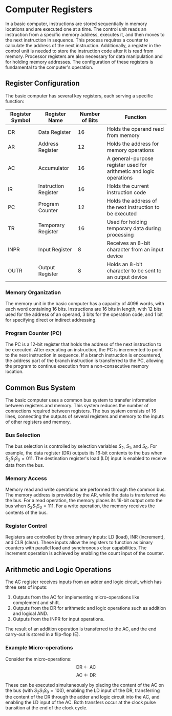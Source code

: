 # Computer Registers

In a basic computer, instructions are stored sequentially in memory locations and are executed one at a time. The control unit reads an instruction from a specific memory address, executes it, and then moves to the next instruction in sequence. This process requires a counter to calculate the address of the next instruction. Additionally, a register in the control unit is needed to store the instruction code after it is read from memory. Processor registers are also necessary for data manipulation and for holding memory addresses. The configuration of these registers is fundamental to the computer's operation.

## Register Configuration

The basic computer has several key registers, each serving a specific function:

| Register Symbol | Register Name         | Number of Bits | Function                                                         |
|-----------------|-----------------------|----------------|------------------------------------------------------------------|
| DR              | Data Register         | 16             | Holds the operand read from memory                               |
| AR              | Address Register      | 12             | Holds the address for memory operations                          |
| AC              | Accumulator           | 16             | A general-purpose register used for arithmetic and logic operations |
| IR              | Instruction Register  | 16             | Holds the current instruction code                               |
| PC              | Program Counter       | 12             | Holds the address of the next instruction to be executed         |
| TR              | Temporary Register    | 16             | Used for holding temporary data during processing                |
| INPR            | Input Register        | 8              | Receives an 8-bit character from an input device                 |
| OUTR            | Output Register       | 8              | Holds an 8-bit character to be sent to an output device          |

### Memory Organization

The memory unit in the basic computer has a capacity of 4096 words, with each word containing 16 bits. Instructions are 16 bits in length, with 12 bits used for the address of an operand, 3 bits for the operation code, and 1 bit for specifying direct or indirect addressing.

### Program Counter (PC)

The PC is a 12-bit register that holds the address of the next instruction to be executed. After executing an instruction, the PC is incremented to point to the next instruction in sequence. If a branch instruction is encountered, the address part of the branch instruction is transferred to the PC, allowing the program to continue execution from a non-consecutive memory location.

## Common Bus System

The basic computer uses a common bus system to transfer information between registers and memory. This system reduces the number of connections required between registers. The bus system consists of 16 lines, connecting the outputs of several registers and memory to the inputs of other registers and memory.

### Bus Selection

The bus selection is controlled by selection variables $S_2$, $S_1$, and $S_0$. For example, the data register (DR) outputs its 16-bit contents to the bus when $S_2S_1S_0 = 011$. The destination register's load (LD) input is enabled to receive data from the bus.

### Memory Access

Memory read and write operations are performed through the common bus. The memory address is provided by the AR, while the data is transferred via the bus. For a read operation, the memory places its 16-bit output onto the bus when $S_2S_1S_0 = 111$. For a write operation, the memory receives the contents of the bus.

### Register Control

Registers are controlled by three primary inputs: LD (load), INR (increment), and CLR (clear). These inputs allow the registers to function as binary counters with parallel load and synchronous clear capabilities. The increment operation is achieved by enabling the count input of the counter.

## Arithmetic and Logic Operations

The AC register receives inputs from an adder and logic circuit, which has three sets of inputs:

1. Outputs from the AC for implementing micro-operations like complement and shift.
2. Outputs from the DR for arithmetic and logic operations such as addition and logical AND.
3. Outputs from the INPR for input operations.

The result of an addition operation is transferred to the AC, and the end carry-out is stored in a flip-flop (E). 

### Example Micro-operations

Consider the micro-operations:
$$
\text{DR} \leftarrow \text{AC}
$$
$$
\text{AC} \leftarrow \text{DR}
$$

These can be executed simultaneously by placing the content of the AC on the bus (with $S_2S_1S_0 = 100$), enabling the LD input of the DR, transferring the content of the DR through the adder and logic circuit into the AC, and enabling the LD input of the AC. Both transfers occur at the clock pulse transition at the end of the clock cycle.

